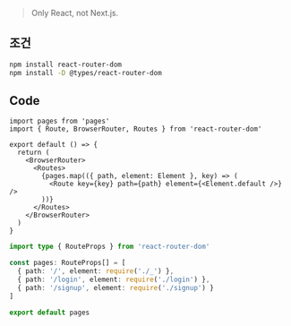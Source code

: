 > Only React, not Next.js.

## 조건

```bash npm2yarn
npm install react-router-dom
npm install -D @types/react-router-dom
```

## Code

```tsx title="src/components/Routes/index.tsx"
import pages from 'pages'
import { Route, BrowserRouter, Routes } from 'react-router-dom'

export default () => {
  return (
    <BrowserRouter>
      <Routes>
        {pages.map(({ path, element: Element }, key) => (
          <Route key={key} path={path} element={<Element.default />} />
        ))}
      </Routes>
    </BrowserRouter>
  )
}
```

```typescript title="src/pages/index.ts"
import type { RouteProps } from 'react-router-dom'

const pages: RouteProps[] = [
  { path: '/', element: require('./_') },
  { path: '/login', element: require('./login') },
  { path: '/signup', element: require('./signup') }
]

export default pages
```
